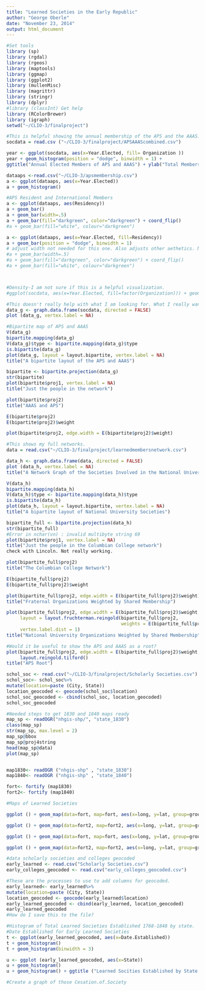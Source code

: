 ```yaml
---
title: "Learned Societies in the Early Republic"
author: "George Oberle"
date: "November 23, 2014"
output: html_document
---
```


```r
#Set tools
library (sp)
library (rgdal)
library (rgeos)
library (maptools)
library (ggmap)
library (ggplot2)
library (mullenMisc)
library (magrittr)
library (stringr)
library (dplyr)
#library (classInt) Get help
library (RColorBrewer)
library (igraph)
setwd("~/CLIO-3/finalproject")
```

```r
#This is helpful showing the annual membership of the APS and the AAAS. It shows patterns of growth of the members.
socdata = read.csv ("~/CLIO-3/finalproject/APSAAAScombined.csv")

year <- ggplot(socdata, aes(x=Year.Elected, fill= Organization ))
year + geom_histogram(position = "dodge", binwidth = 1) +
ggtitle("Annual Elected Members of APS and AAAS") + ylab("Total Members Elected")

dataaps <-read.csv("~/CLIO-3/apsmembership.csv")
a <- ggplot(dataaps, aes(x=Year.Elected))
a + geom_histogram()

#APS Resident and International Members
a <- ggplot(dataaps, aes(Residency))
a + geom_bar()
a + geom_bar(width=.5)
a + geom_bar(fill="darkgreen", color="darkgreen") + coord_flip()
#a + geom_bar(fill="white", colour="darkgreen")

a <- ggplot(dataaps, aes(x=Year.Elected, fill=Residency))
a + geom_bar(position = "dodge", binwidth = 1)
# adjust width not needed for this one. Also adjusts other aethetics. Not needed.
#a + geom_bar(width=.5)
#a + geom_bar(fill="darkgreen", color="darkgreen") + coord_flip()
#a + geom_bar(fill="white", colour="darkgreen")



#Density-I am not sure if this is a helpful visualization. 
#ggplot(socdata, aes(x=Year.Elected, fill=factor(Organization))) + geom_density()

```




```r
#This doesn't really help with what I am looking for. What I really want is the numbers of common members of the APS and AAAS
data_g <- graph.data.frame(socdata, directed = FALSE)
plot (data_g, vertex.label = NA)

#Bipartite map of APS and AAAS
V(data_g)
bipartite.mapping(data_g)
V(data_g)$type <- bipartite.mapping(data_g)$type
is.bipartite(data_g)
plot(data_g, layout = layout.bipartite, vertex.label = NA)
title("A bipartite layout of the APS and AAAS")

bipartite <- bipartite.projection(data_g)
str(bipartite)
plot(bipartite$proj1, vertex.label = NA)
title("Just the people in the network")

plot(bipartite$proj2)
title("AAAS and APS")

E(bipartite$proj2)
E(bipartite$proj2)$weight

plot(bipartite$proj2, edge.width = E(bipartite$proj2)$weight)
```

```r
#This shows my full networks.
data = read.csv("~/CLIO-3/finalproject/learnedmembersnetwork.csv")

data_h <- graph.data.frame(data, directed = FALSE)
plot (data_h, vertex.label = NA)
title("A Network Graph of the Societies Involved in the National University")

V(data_h)
bipartite.mapping(data_h)
V(data_h)$type <- bipartite.mapping(data_h)$type
is.bipartite(data_h)
plot(data_h, layout = layout.bipartite, vertex.label = NA)
title("A bipartite layout of National University Societies")

bipartite_full <- bipartite.projection(data_h)
str(bipartite_full)
#Error in nchar(vn) : invalid multibyte string 69
plot(bipartite$proj1, vertex.label = NA)
title("Just the people in the Columbian College network")
check with Lincoln. Not really working.

plot(bipartite_full$proj2)
title("The Columbian College Network")

E(bipartite_full$proj2)
E(bipartite_full$proj2)$weight

plot(bipartite_full$proj2, edge.width = E(bipartite_full$proj2)$weight)
title("Fraternal Organizations Weighted by Shared Membership")

plot(bipartite_full$proj2, edge.width = E(bipartite_full$proj2)$weight,
     layout = layout.fruchterman.reingold(bipartite_full$proj2, 
                                          weights = E(bipartite_full$proj2)$weight),
     vertex.label.dist = 1)
title("National University Organizations Weighted by Shared Membership")

#Would it be useful to show the APS and AAAS as a root?
plot(bipartite_full$proj2, edge.width = E(bipartite_full$proj2)$weight,
     layout.reingold.tilford()
title("APS Root")
```



```r
schol_soc <- read.csv("~/CLIO-3/finalproject/Scholarly Societies.csv")       
schol_soc<- schol_soc%>%
mutate(location=paste (City, State))
location_geocoded <- geocode(schol_soc$location)
schol_soc_geocoded <- cbind(schol_soc, location_geocoded)
schol_soc_geocoded

#Needed steps to get 1830 and 1840 maps ready
map_sp <- readOGR("nhgis-shp/", "state_1830")
class(map_sp)
str(map_sp, max.level = 2)
map_sp@bbox
map_sp@proj4string
head(map_sp@data)
plot(map_sp)


map1830<- readOGR ("nhgis-shp" , "state_1830")
map1840<- readOGR ("nhgis-shp" , "state_1840")

fort<- fortify (map1830)
fort2<- fortify (map1840)

```


```r
#Maps of Learned Societies

ggplot () + geom_map(data=fort, map=fort, aes(x=long, y=lat, group=group, map_id=id), color="black", fill="white") +geom_point(data=schol_soc_geocoded, aes (x=lon, y=lat), color="red") + coord_map()

ggplot () + geom_map(data=fort2, map=fort2, aes(x=long, y=lat, group=group, map_id=id), color="black", fill="light grey") +geom_point(data=schol_soc_geocoded, size= 3, aes (x=lon, y=lat), color="blue") + coord_map()

ggplot () + geom_map(data=fort, map=fort, aes(x=long, y=lat, group=group, map_id=id), color="black", fill="white") +geom_point(data=schol_soc_geocoded, aes (x=lon, y=lat, color=factor(Date.Established)) ) + coord_map()

ggplot () + geom_map(data=fort2, map=fort2, aes(x=long, y=lat, group=group, map_id=id), color="grey", fill="white") +geom_point(data=schol_soc_geocoded, size=3, aes (x=lon, y=lat, color=Type.of.Society) ) + coord_map()

```




```r
#data scholarly societies and colleges geocoded
early_learned <- read.csv("Scholarly Societies.csv")
early_colleges_geocoded <- read.csv("early_colleges_geocoded.csv")

#These are the processes to use to add columns for geocoded.
early_learned<- early_learned%>%
mutate(location=paste (City, State))
location_geocoded <- geocode(early_learned$location)
early_learned_geocoded <- cbind(early_learned, location_geocoded)
early_learned_geocoded
#How do I save this to the file?

#Histogram of Total Learned Societies Established 1768-1848 by state.
#Date Established for Early Learned Societies
t <- ggplot(early_learned_geocoded, aes(x=Date.Established))
t + geom_histogram()
t + geom_histogram(binwidth = 3)

u <- ggplot (early_learned_geocoded, aes(x=State))
u + geom_histogram()
u + geom_histogram() + ggtitle ("Learned Socities Established by State 1768-1848")+ ylab ("Total Established")

#Create a graph of those Cesation.of.Society

```

```r

```

